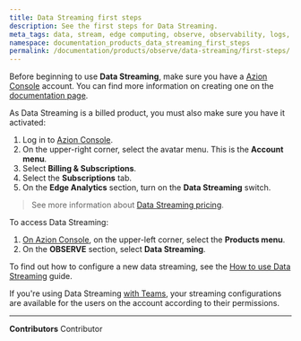 ```yaml
---
title: Data Streaming first steps
description: See the first steps for Data Streaming.
meta_tags: data, stream, edge computing, observe, observability, logs, events
namespace: documentation_products_data_streaming_first_steps
permalink: /documentation/products/observe/data-streaming/first-steps/
---
```


Before beginning to use **Data Streaming**, make sure you have a [Azion Console](https://console.azion.com/) account. You can find more information on creating one on the [documentation page](/en/documentation/products/accounts/creating-account/).

As Data Streaming is a billed product, you must also make sure you have it activated:

1. Log in to [Azion Console](https://console.azion.com/).
2. On the upper-right corner, select the avatar menu. This is the **Account menu**.
3. Select **Billing & Subscriptions**.
4. Select the **Subscriptions** tab.
5. On the **Edge Analytics** section, turn on the **Data Streaming** switch.

> See more information about [Data Streaming pricing](https://www.azion.com/en/pricing/).

To access Data Streaming:

1. [On Azion Console](https://console.azion.com/), on the upper-left corner, select the **Products menu**.
2. On the **OBSERVE** section, select **Data Streaming**.

To find out how to configure a new data streaming, see the [How to use Data Streaming](/en/documentation/products/guides/use-data-streaming/) guide.

If you're using Data Streaming [with Teams](/en/documentation/products/accounts/teams-permissions/), your streaming configurations are available for the users on the account according to their permissions.



---


**Contributors** <ContributorList>Contributor</ContributorList>
